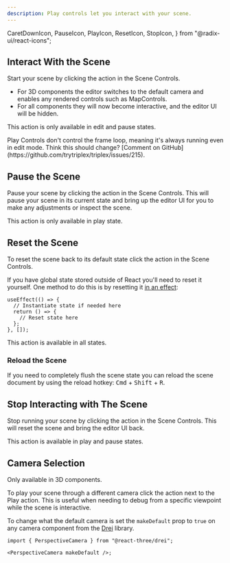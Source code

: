 ```yaml
---
description: Play controls let you interact with your scene.
---
```


  CaretDownIcon,
  PauseIcon,
  PlayIcon,
  ResetIcon,
  StopIcon,
} from "@radix-ui/react-icons";

## Interact With the Scene

Start your scene by clicking the <ActionLink icon={PlayIcon} href="/docs/building-your-scene/learn-the-ui/scene#play-scene" name="Play" /> action in the Scene Controls.

- For 3D components the editor switches to the default camera and enables any rendered controls such as MapControls.
- For all components they will now become interactive, and the editor UI will be hidden.

This action is only available in edit and pause states.

<KnowledgeCallout>
  Play Controls don't control the frame loop, meaning it's always running even
  in edit mode. Think this should change? [Comment on
  GitHub](https://github.com/trytriplex/triplex/issues/215).
</KnowledgeCallout>

## Pause the Scene

Pause your scene by clicking the <ActionLink icon={PauseIcon} href="/docs/building-your-scene/learn-the-ui/scene#pause-scene" name="Pause" /> action in the Scene Controls. This will pause your scene in its current state and bring up the editor UI for you to make any adjustments or inspect the scene.

This action is only available in play state.

## Reset the Scene

To reset the scene back to its default state click the <ActionLink icon={ResetIcon} href="/docs/building-your-scene/learn-the-ui/scene#reset-scene" name="Reset" /> action in the Scene Controls.

If you have global state stored outside of React you'll need to reset it yourself. One method to do this is by resetting it [in an effect](https://react.dev/reference/react/useEffect):

```tsx
useEffect(() => {
  // Instantiate state if needed here
  return () => {
    // Reset state here
  };
}, []);
```

This action is available in all states.

### Reload the Scene

If you need to completely flush the scene state you can reload the scene document by using the reload hotkey: <Kbd>Cmd</Kbd> + <Kbd>Shift</Kbd> + <Kbd>R</Kbd>.

## Stop Interacting with The Scene

Stop running your scene by clicking the <ActionLink icon={StopIcon} href="/docs/building-your-scene/learn-the-ui/scene#stop-scene" name="Stop" /> action in the Scene Controls. This will reset the scene and bring the editor UI back.

This action is available in play and pause states.

## Camera Selection

Only available in 3D components.

To play your scene through a different camera click the <ActionLink icon={CaretDownIcon} href="/docs/building-your-scene/learn-the-ui/scene#play-options" name="Play Options" /> action next to the Play action. This is useful when needing to debug from a specific viewpoint while the scene is interactive.

To change what the default camera is set the `makeDefault` prop to `true` on any camera component from the [Drei](https://github.com/pmndrs/drei) library.

```tsx /makeDefault/
import { PerspectiveCamera } from "@react-three/drei";

<PerspectiveCamera makeDefault />;
```
